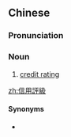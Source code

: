 {{also|信用评级}}
==Chinese==
{{zh-forms|s=信用评级|type=22}}

===Pronunciation===
{{zh-pron
|m=xìnyòng píngjí
|cat=n
}}

===Noun===
{{zh-noun}}

# {{lb|zh|finance}} [[credit rating]]

[[zh:信用評級]]

====Synonyms====
* {{zh-l|信用等級評定}}